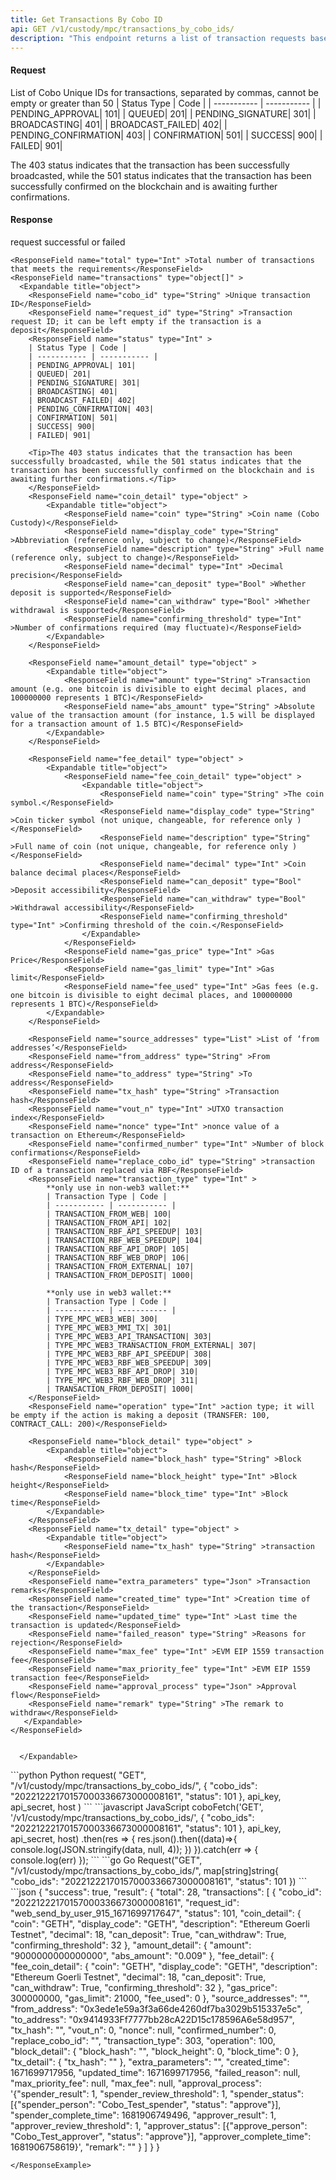 ```yaml
---
title: Get Transactions By Cobo ID
api: GET /v1/custody/mpc/transactions_by_cobo_ids/ 
description: "This endpoint returns a list of transaction requests based on the provided cobo_ids and status. The cobo_ids parameter is a comma-separated list of cobo ids. The status parameter is an optional integer representing the status of the transaction request. The response is a JSON object containing an array of transaction request objects."
---
```

#### Request
<ParamField query="cobo_ids" type="String" required>List of Cobo Unique IDs for transactions, separated by commas, cannot be empty or greater than 50</ParamField>
<ParamField query="status" type="Int" >
| Status Type | Code |
| ----------- | ----------- |
| PENDING_APPROVAL| 101|
| QUEUED| 201|
| PENDING_SIGNATURE| 301|
| BROADCASTING| 401|
| BROADCAST_FAILED| 402|
| PENDING_CONFIRMATION| 403|
| CONFIRMATION| 501|
| SUCCESS| 900|
| FAILED| 901|

<Tip>The 403 status indicates that the transaction has been successfully broadcasted, while the 501 status indicates that the transaction has been successfully confirmed on the blockchain and is awaiting further confirmations.</Tip>
</ParamField>

#### Response
<ResponseField name="success" type="bool">request successful or failed</ResponseField>
   <ResponseField name="result" type="object">
      <Expandable title="object">

    <ResponseField name="total" type="Int" >Total number of transactions that meets the requirements</ResponseField>
    <ResponseField name="transactions" type="object[]" >
      <Expandable title="object">
        <ResponseField name="cobo_id" type="String" >Unique transaction ID</ResponseField>
        <ResponseField name="request_id" type="String" >Transaction request ID; it can be left empty if the transaction is a deposit</ResponseField>
        <ResponseField name="status" type="Int" >
        | Status Type | Code |
        | ----------- | ----------- |
        | PENDING_APPROVAL| 101|
        | QUEUED| 201|
        | PENDING_SIGNATURE| 301|
        | BROADCASTING| 401|
        | BROADCAST_FAILED| 402|
        | PENDING_CONFIRMATION| 403|
        | CONFIRMATION| 501|
        | SUCCESS| 900|
        | FAILED| 901|

        <Tip>The 403 status indicates that the transaction has been successfully broadcasted, while the 501 status indicates that the transaction has been successfully confirmed on the blockchain and is awaiting further confirmations.</Tip>
        </ResponseField>
        <ResponseField name="coin_detail" type="object" >
            <Expandable title="object">
                <ResponseField name="coin" type="String" >Coin name (Cobo Custody)</ResponseField>
                <ResponseField name="display_code" type="String" >Abbreviation (reference only, subject to change)</ResponseField>
                <ResponseField name="description" type="String" >Full name (reference only, subject to change)</ResponseField>
                <ResponseField name="decimal" type="Int" >Decimal precision</ResponseField>
                <ResponseField name="can_deposit" type="Bool" >Whether deposit is supported</ResponseField>
                <ResponseField name="can_withdraw" type="Bool" >Whether withdrawal is supported</ResponseField>
                <ResponseField name="confirming_threshold" type="Int" >Number of confirmations required (may fluctuate)</ResponseField>
            </Expandable>
        </ResponseField>

        <ResponseField name="amount_detail" type="object" >
            <Expandable title="object">
                <ResponseField name="amount" type="String" >Transaction amount (e.g. one bitcoin is divisible to eight decimal places, and 100000000 represents 1 BTC)</ResponseField>
                <ResponseField name="abs_amount" type="String" >Absolute value of the transaction amount (for instance, 1.5 will be displayed for a transaction amount of 1.5 BTC)</ResponseField>
            </Expandable>
        </ResponseField>

        <ResponseField name="fee_detail" type="object" >
            <Expandable title="object">
                <ResponseField name="fee_coin_detail" type="object" >
                    <Expandable title="object">
                        <ResponseField name="coin" type="String" >The coin symbol.</ResponseField>
                        <ResponseField name="display_code" type="String" >Coin ticker symbol (not unique, changeable, for reference only )</ResponseField>
                        <ResponseField name="description" type="String" >Full name of coin (not unique, changeable, for reference only )</ResponseField>
                        <ResponseField name="decimal" type="Int" >Coin balance decimal places</ResponseField>
                        <ResponseField name="can_deposit" type="Bool" >Deposit accessibility</ResponseField>
                        <ResponseField name="can_withdraw" type="Bool" >Withdrawal accessibility</ResponseField>
                        <ResponseField name="confirming_threshold" type="Int" >Confirming threshold of the coin.</ResponseField>
                    </Expandable>
                </ResponseField>
                <ResponseField name="gas_price" type="Int" >Gas Price</ResponseField>
                <ResponseField name="gas_limit" type="Int" >Gas limit</ResponseField>
                <ResponseField name="fee_used" type="Int" >Gas fees (e.g. one bitcoin is divisible to eight decimal places, and 100000000 represents 1 BTC)</ResponseField>
            </Expandable>
        </ResponseField>

        <ResponseField name="source_addresses" type="List" >List of ‘from addresses’</ResponseField>
        <ResponseField name="from_address" type="String" >From address</ResponseField>
        <ResponseField name="to_address" type="String" >To address</ResponseField>
        <ResponseField name="tx_hash" type="String" >Transaction hash</ResponseField>
        <ResponseField name="vout_n" type="Int" >UTXO transaction index</ResponseField>
        <ResponseField name="nonce" type="Int" >nonce value of a transaction on Ethereum</ResponseField>
        <ResponseField name="confirmed_number" type="Int" >Number of block confirmations</ResponseField>
        <ResponseField name="replace_cobo_id" type="String" >transaction ID of a transaction replaced via RBF</ResponseField>
        <ResponseField name="transaction_type" type="Int" >
            **only use in non-web3 wallet:**
            | Transaction Type | Code |
            | ----------- | ----------- |
            | TRANSACTION_FROM_WEB| 100|
            | TRANSACTION_FROM_API| 102|
            | TRANSACTION_RBF_API_SPEEDUP| 103|
            | TRANSACTION_RBF_WEB_SPEEDUP| 104|
            | TRANSACTION_RBF_API_DROP| 105|
            | TRANSACTION_RBF_WEB_DROP| 106|
            | TRANSACTION_FROM_EXTERNAL| 107|
            | TRANSACTION_FROM_DEPOSIT| 1000|

            **only use in web3 wallet:**
            | Transaction Type | Code |
            | ----------- | ----------- |
            | TYPE_MPC_WEB3_WEB| 300|
            | TYPE_MPC_WEB3_MMI_TX| 301|
            | TYPE_MPC_WEB3_API_TRANSACTION| 303|
            | TYPE_MPC_WEB3_TRANSACTION_FROM_EXTERNAL| 307|
            | TYPE_MPC_WEB3_RBF_API_SPEEDUP| 308|
            | TYPE_MPC_WEB3_RBF_WEB_SPEEDUP| 309|
            | TYPE_MPC_WEB3_RBF_API_DROP| 310|
            | TYPE_MPC_WEB3_RBF_WEB_DROP| 311|
            | TRANSACTION_FROM_DEPOSIT| 1000|
        </ResponseField>
        <ResponseField name="operation" type="Int" >action type; it will be empty if the action is making a deposit (TRANSFER: 100, CONTRACT_CALL: 200)</ResponseField>

        <ResponseField name="block_detail" type="object" >
            <Expandable title="object">
                <ResponseField name="block_hash" type="String" >Block hash</ResponseField>
                <ResponseField name="block_height" type="Int" >Block height</ResponseField>
                <ResponseField name="block_time" type="Int" >Block time</ResponseField>
            </Expandable>
        </ResponseField>
        <ResponseField name="tx_detail" type="object" >
            <Expandable title="object">
                <ResponseField name="tx_hash" type="String" >transaction hash</ResponseField>
            </Expandable>
        </ResponseField>
        <ResponseField name="extra_parameters" type="Json" >Transaction remarks</ResponseField>
        <ResponseField name="created_time" type="Int" >Creation time of the transaction</ResponseField>
        <ResponseField name="updated_time" type="Int" >Last time the transaction is updated</ResponseField>
        <ResponseField name="failed_reason" type="String" >Reasons for rejection</ResponseField>
        <ResponseField name="max_fee" type="Int" >EVM EIP 1559 transaction fee</ResponseField>
        <ResponseField name="max_priority_fee" type="Int" >EVM EIP 1559 transaction fee</ResponseField>
        <ResponseField name="approval_process" type="Json" >Approval flow</ResponseField>
        <ResponseField name="remark" type="String" >The remark to withdraw</ResponseField>
       </Expandable>
    </ResponseField>


      </Expandable>
</ResponseField>


<RequestExample>
```python Python
request(
    "GET",
    "/v1/custody/mpc/transactions_by_cobo_ids/",
    {
        "cobo_ids": "20221222170157000336673000008161",
        "status": 101
    },
    api_key, api_secret, host
)
```
```javascript JavaScript
coboFetch('GET', '/v1/custody/mpc/transactions_by_cobo_ids/', {
    "cobo_ids": "20221222170157000336673000008161",
    "status": 101
}, api_key, api_secret, host)
    .then(res => {
        res.json().then((data)=>{
            console.log(JSON.stringify(data, null, 4));
        })
    }).catch(err => {
        console.log(err)
    });
```
```go Go
Request("GET", "/v1/custody/mpc/transactions_by_cobo_ids/", map[string]string{
    "cobo_ids": "20221222170157000336673000008161",
    "status": 101
})
```
</RequestExample>

<ResponseExample>
```json
{
  "success": true,
  "result": {
    "total": 28,
    "transactions": [
      {
        "cobo_id": "20221222170157000336673000008161",
        "request_id": "web_send_by_user_915_1671699717647",
        "status": 101,
        "coin_detail": {
          "coin": "GETH",
          "display_code": "GETH",
          "description": "Ethereum Goerli Testnet",
          "decimal": 18,
          "can_deposit": True,
          "can_withdraw": True,
          "confirming_threshold": 32
        },
        "amount_detail": {
          "amount": "9000000000000000",
          "abs_amount": "0.009"
        },
        "fee_detail": {
          "fee_coin_detail": {
            "coin": "GETH",
            "display_code": "GETH",
            "description": "Ethereum Goerli Testnet",
            "decimal": 18,
            "can_deposit": True,
            "can_withdraw": True,
            "confirming_threshold": 32
          },
          "gas_price": 300000000,
          "gas_limit": 21000,
          "fee_used": 0
        },
        "source_addresses": "",
        "from_address": "0x3ede1e59a3f3a66de4260df7ba3029b515337e5c",
        "to_address": "0x9414933Ff7777bb28cA22D15c178596A6e58d957",
        "tx_hash": "",
        "vout_n": 0,
        "nonce": null,
        "confirmed_number": 0,
        "replace_cobo_id": "",
        "transaction_type": 303,
        "operation": 100,
        "block_detail": {
          "block_hash": "",
          "block_height": 0,
          "block_time": 0
        },
        "tx_detail": {
          "tx_hash": ""
        },
        "extra_parameters": "",
        "created_time": 1671699717956,
        "updated_time": 1671699717956,
        "failed_reason": null,
        "max_priority_fee": null,
        "max_fee": null,
        "approval_process": '{"spender_result": 1, "spender_review_threshold": 1, "spender_status": [{"spender_person": "Cobo_Test_spender", "status": "approve"}], "spender_complete_time": 1681906749496, "approver_result": 1, "approver_review_threshold": 1, "approver_status": [{"approve_person": "Cobo_Test_approver", "status": "approve"}], "approver_complete_time": 1681906758619}',
        "remark": ""
      }
    ]
  }
}

```
</ResponseExample>

